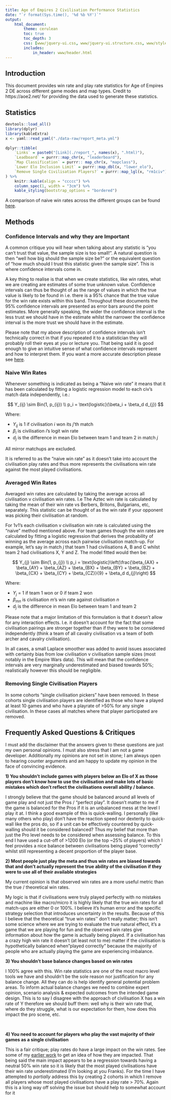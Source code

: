 ```yaml
---
title: Age of Empires 2 Civilisation Performance Statistics
date: "`r format(Sys.time(), '%d %b %Y')`"
output:
    html_document:
        theme: cerulean
        toc: true
        toc_depth: 3
        css: [www/jquery-ui.css, www/jquery-ui.structure.css, www/styles.css, www/jquery-ui.theme.css]
        includes:
            in_header: www/header.html
---
```

 
 
 
## Introduction
 
This document provides win rate and play rate statistics for Age of Empires 2
DE across different game modes and map types. Credit to
https://aoe2.net/ for providing the data used to generate these statistics.
 
## Statistics
 
 
```r
devtools::load_all()
library(dplyr)
library(kableExtra)
x <- yaml::read_yaml("./data-raw/report_meta.yml")
 
dplyr::tibble(
    `Links` = paste0("[Link](./report_", names(x), ".html)"),
    `Leadboard` = purrr::map_chr(x, "leaderboard"),
    `Map Classification` = purrr:: map_chr(x, "mapclass"),
    `Lower Elo Inclusion Limit` = purrr::map_dbl(x, "lower_elo"),
    `Remove Single Civilisation Players?` = purrr::map_lgl(x, "rm1civ") %>% lgl_to_char
) %>%
    knitr::kable(align = "ccccc") %>% 
    column_spec(1, width = "3cm") %>% 
    kable_styling(bootstrap_options = "bordered")
```
 
 
A comparison of naive win rates across the different groups can be found [here](./cross.html).
 
 
## Methods
 
### Confidence Intervals and why they are Important
 
A common critique you will hear when talking about any statistic is "you can't trust that value, the sample size is too small!". A natural question is then "well how big should the sample size be?" or the equivalent question of "how much should I trust this statistic given the sample size". This is where confidence intervals come in.
 
A key thing to realise is that when we create statistics, like win rates, what we are creating are estimates of some true unknown value. Confidence intervals can thus be thought of as the range of values in which the true value is likely to be found in i.e. there is a 95% chance that the true value for the win rate exists within this band. Throughout these documents the 95% confidence intervals are presented as error bars around the point estimates. More generally speaking, the wider the confidence interval is the less trust we should have in the estimate whilst the narrower the confidence interval is the more trust we should have in the estimate.
 
Please note that my above description of confidence intervals isn't technically correct in that if you repeated it to a statistician they will probably roll their eyes at you or lecture you. That being said it is good enough to give an intuitive sense of what confidence intervals represent and how to interpret them. If you want a more accurate description please see [here](https://www.census.gov/programs-surveys/saipe/guidance/confidence-intervals.html).
 
### Naive Win Rates
 
Whenever something is indicated as being a "Naive win rate" it means that it has been calculated by fitting a logistic regression model to each civ's match data independently, i.e.:
 
$$
Y_{ij} \sim Bin(1, p_{ij}) \\
p_i = \text{logistic}(\beta_i +  \beta_d d_{j})
$$
 
Where:
 
- $Y_{ij}$ is 1 if civilisation $i$ won its $j$'th match
- $\beta_i$ is civilisation $i$'s logit win rate
- $d_j$ is the difference in mean Elo between team 1 and team 2 in match $j$
 
All mirror matchups are excluded.
 
It is referred to as the "naive win rate" as it doesn't take into account the civilisation play rates and thus more represents the civilisations win rate against the most played civilisations.
 
### Averaged Win Rates
 
 
Averaged win rates are calculated by taking the average across all civilisation v civilisation win rates.
I.e The Aztec win rate is calculated by taking the mean of their win rate vs Berbers, Britons, Bulgarians, etc, separately. This statistic can be thought of as the win rate if your opponent was picking their civilisation at random.
 
For 1v1's each civilisation v civilisation win rate is calculated using the "naive" method mentioned above. For team games though the win rates are calculated by fitting a logistic regression that derives the probability of winning as the average across each pairwise civilisation match-up.  For example, let's say in match $j$ that team 1 had civilisations A, B and C whilst team 2 had civilisations X, Y and Z. The model fitted would then be:
 
$$
Y_{j} \sim Bin(1, p_{j}) \\
p_i = \text{logistic}\left(\frac{\beta_{AX} + \beta_{AY} + \beta_{AZ} + \beta_{BX} + \beta_{BY} + \beta_{BZ} + \beta_{CX} + \beta_{CY} + \beta_{CZ}}{9} +  \beta_d d_{j}\right)
$$
 
Where:
 
- $Y_j$ = 1 if team 1 won or 0 if team 2 won
- $\beta_{mn}$ is civilisation $m$'s win rate against civilisation $n$
- $d_j$ is the difference in mean Elo between team 1 and team 2
 
Please note that a major limitation of this formulation is that it doesn't allow for any interaction effects. I.e. it doesn't account for the fact that some civilisation pairings are stronger together than if they were to be considered independently (think a team of all cavalry civilisation vs a team of both archer and cavalry civilisation).
 
In all cases, a small Laplace smoother was added to avoid issues associated with certainty bias from low civilisation v civilisation sample sizes (most notably in the Empire Wars data). This will mean that the confidence intervals are very marginally underestimated and biased towards 50%; realistically however this should be negligible.
 
### Removing Single Civilisation Players
 
In some cohorts "single civilisation pickers" have been removed. In these cohorts single civilisation players are identified as those who have a played at least 10 games and who have a playrate of >50% for any single civilisation. In these cases all matches where that player participated are removed.
 
 
## Frequently Asked Questions & Critiques
 
I must add the disclaimer that the answers given to these questions are just my own personal opinions. I must also stress that I am not a game developer. Additionally my opinions are not set in stone; I am always open to hearing counter arguments and am happy to update my opinion in the face of convincing evidence.
 
 
**1) You shouldn't include games with players below an Elo of X as those players don't know how to use the civilisation and make lots of basic mistakes which don't reflect the civilisations overall ability / balance.**
 
I strongly believe that the game should be balanced around all levels of game play and not just the Pros / "perfect play". It doesn't matter to me if the game is balanced for the Pros if it is an unbalanced mess at the level I play it at. I think a good example of this is quick-walling. I personally (like many others who play) don't have the reaction speed nor dexterity to quick-wall like the pros do, so if a unit can be effectively countered by quick-walling should it be considered balanced? Thus my belief that more than just the Pro level needs to be considered when assessing balance. To this end I have used a cut-off of >1200 Elo (or the top ~25% of players) which I feel provides a nice balance between civilisations being played "correctly" whilst still representing a decent proportion of the player base.
 
 
**2) Most people just play the meta and thus win rates are biased towards that and don't actually represent the true ability of the civilisation if they were to use all of their available strategies**
 
My current opinion is that observed win rates are a more useful metric than the true / theoretical win rates.
 
My logic is that if civilisations were truly played perfectly with no mistakes and machine like macro/micro it is highly likely that the true win rates for all match-ups are either 0 or 100%. I believe it's human error and the specific strategy selection that introduces uncertainty in the results. Because of this I believe that the theoretical "true win rates'' don't really matter; this isn't some science where we are trying to evaluate the true natural effect, it's a game that we are playing for fun and the observed win rates give information about how the game is actually being played. If a civilisation has a crazy high win rate it doesn't (at least not to me) matter if the civilisation is hypothetically balanced when "played correctly" because the majority of people who are actually playing the game are experiencing imbalance.
 
 
**3) You shouldn't base balance changes based on win rates**
 
I 100% agree with this. Win rate statistics are one of the most macro level tools we have and shouldn't be the sole reason nor justification for any balance change. All they can do is help identify general potential problem areas. To inform actual balance changes we need to combine expert opinion, scenario analysis & expected outcomes from the intended game design. This is to say I disagree with the approach of civilisation X has a win rate of Y therefore we should buff them: well why is their win rate that, where do they struggle, what is our expectation for them, how does this impact the pro scene, etc.
 
 
<br/>
 
**4) You need to account for players who play the vast majority of their games as a single civilisation**
 
This is a fair critique; play rates do have a large impact on the win rates. See some of my [earlier work](https://www.reddit.com/r/aoe2/comments/pl4jpz/a_brief_look_at_the_impact_of_civ_picking_on_win/) to get an idea of how they are impacted. That being said the main impact appears to be a regression towards having a neutral 50% win rate so it is likely that the most played civilisations have their win rate underestimated (I'm looking at you Franks). For the time I have attempted to *partially* address this by creating 2 cohorts in which I remove all players whose most played civilisations have a play rate > 70%.
Again this is a long way off solving the issue but should help to somewhat account for it
 
<br/>
<br/>
 
 
 
 
 

